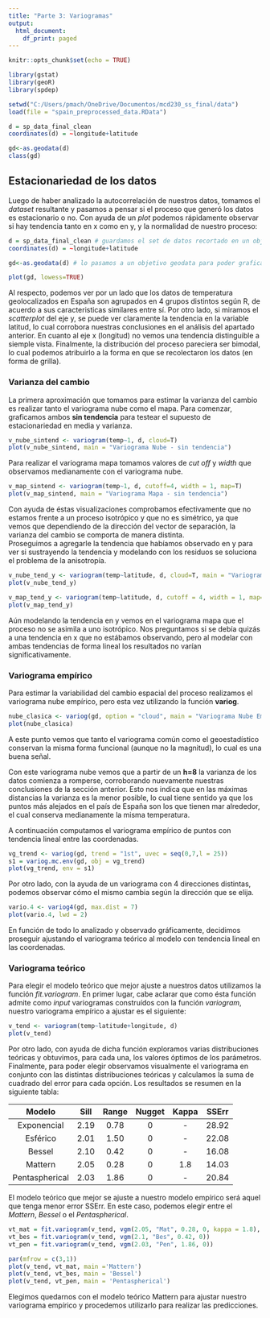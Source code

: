```yaml
---
title: "Parte 3: Variogramas"
output:
  html_document:
    df_print: paged
---
```


```r
knitr::opts_chunk$set(echo = TRUE)

library(gstat)
library(geoR)
library(spdep)

setwd("C:/Users/pmach/OneDrive/Documentos/mcd230_ss_final/data")
load(file = "spain_preprocessed_data.RData")

d = sp_data_final_clean
coordinates(d) = ~longitude+latitude

gd<-as.geodata(d)
class(gd)
```

## Estacionariedad de los datos

Luego de haber analizado la autocorrelación de nuestros datos, tomamos el *dataset* resultante y pasamos a pensar si el proceso que generó los datos es estacionario o no. Con ayuda de un *plot* podemos rápidamente observar si hay tendencia tanto en x como en y, y la normalidad de nuestro proceso:

```r
d = sp_data_final_clean # guardamos el set de datos recortado en un objeto
coordinates(d) = ~longitude+latitude

gd<-as.geodata(d) # lo pasamos a un objetivo geodata para poder graficarlo

plot(gd, lowess=TRUE)

```

Al respecto, podemos ver por un lado que los datos de temperatura geolocalizados en España son agrupados en 4 grupos distintos según R, de acuerdo a sus caracteristicas similares entre sí. Por otro lado, si miramos el *scatterplot* del eje y, se puede ver claramente la tendencia en la variable latitud, lo cual corrobora nuestras conclusiones en el análisis del apartado anterior. En cuanto al eje x (longitud) no vemos una tendencia distinguible a siemple vista. Finalmente, la distribución del proceso pareciera ser bimodal, lo cual podemos atribuirlo a la forma en que se recolectaron los datos (en forma de grilla).  

### Varianza del cambio

La primera aproximación que tomamos para estimar la varianza del cambio es realizar tanto el variograma nube como el mapa. Para comenzar, graficamos ambos **sin tendencia** para testear el supuesto de estacionariedad en media y varianza.

```r
v_nube_sintend <- variogram(temp~1, d, cloud=T)
plot(v_nube_sintend, main = "Variograma Nube - sin tendencia") 

```

Para realizar el variograma mapa tomamos valores de *cut off* y *width* que observamos medianamente con el variograma nube.

```r
v_map_sintend <- variogram(temp~1, d, cutoff=4, width = 1, map=T)
plot(v_map_sintend, main = "Variograma Mapa - sin tendencia")

```

Con ayuda de éstas visualizaciones comprobamos efectivamente que no estamos frente a un proceso isotrópico y que no es simétrico, ya que vemos que dependiendo de la dirección del vector de separación, la varianza del cambio se comporta de manera distinta.  
Proseguimos a agregarle la tendencia que habíamos observado en y para ver si sustrayendo la tendencia y modelando con los residuos se soluciona el problema de la anisotropía. 

```r
v_nube_tend_y <- variogram(temp~latitude, d, cloud=T, main = "Variograma Nube - tendencia en y")
plot(v_nube_tend_y)

```
```r
v_map_tend_y <- variogram(temp~latitude, d, cutoff = 4, width = 1, map=T, main = "Variograma Nube - tendencia en y")
plot(v_map_tend_y)

```

Aún modelando la tendencia en y vemos en el variograma mapa que el proceso no se asimila a uno isotrópico. Nos preguntamos si se debía quizás a una tendencia en x que no estábamos observando, pero al modelar con ambas tendencias de forma lineal los resultados no varían significativamente.

### Variograma empírico

Para estimar la variabilidad del cambio espacial del proceso realizamos el variograma nube empírico, pero esta vez utilizando la función **variog**.

```r
nube_clasica <- variog(gd, option = "cloud", main = "Variograma Nube Empírico")
plot(nube_clasica)

```

A este punto vemos que tanto el variograma común como el geoestadístico conservan la misma forma funcional (aunque no la magnitud), lo cual es una buena señal.

Con este variograma nube vemos que a partir de un **h=8** la varianza de los datos comienza a romperse, corroborando nuevamente nuestras conclusiones de la sección anterior. Esto nos indica que en las máximas distancias la varianza es la menor posible, lo cual tiene sentido ya que los puntos más alejados en el país de España son los que tienen mar alrededor, el cual conserva medianamente la misma temperatura. 

A continuación computamos el variograma empírico de puntos con tendencia lineal entre las coordenadas.

```r
vg_trend <- variog(gd, trend = "1st", uvec = seq(0,7,l = 25))
s1 = variog.mc.env(gd, obj = vg_trend)
plot(vg_trend, env = s1)

```

Por otro lado, con la ayuda de un variograma con 4 direcciones distintas, podemos observar cómo el mismo cambia según la dirección que se elija.

```r
vario.4 <- variog4(gd, max.dist = 7)
plot(vario.4, lwd = 2)

```

En función de todo lo analizado y observado gráficamente, decidimos proseguir ajustando el variograma teórico al modelo con tendencia lineal en las coordenadas. 

### Variograma teórico

Para elegir el modelo teórico que mejor ajuste a nuestros datos utilizamos la función *fit.variogram*. En primer lugar, cabe aclarar que como ésta función admite como *input* variogramas construídos con la función *variogram*, nuestro variograma empírico a ajustar es el siguiente:

```r
v_tend <- variogram(temp~latitude+longitude, d)
plot(v_tend)
```

Por otro lado, con ayuda de dicha función exploramos varias distribuciones teóricas y obtuvimos, para cada una, los valores óptimos de los parámetros. Finalmente, para poder elegir observamos visualmente el variograma en conjunto con las distintas distribuciones teóricas y calculamos la suma de cuadrado del error para cada opción. Los resultados se resumen en la siguiente tabla: 

| Modelo         | Sill  | Range | Nugget | Kappa | SSErr |
| :---:          | :---: | :---: | :---:  | :---: | :---: |
| Exponencial    | 2.19  | 0.78  | 0      | -     |28.92  |    
| Esférico       | 2.01  | 1.50  | 0      | -     |22.08  |
| Bessel         | 2.10  | 0.42  | 0      | -     |16.08  |
| Mattern        | 2.05  | 0.28  | 0      | 1.8   |14.03  |
| Pentaspherical | 2.03  | 1.86  | 0      | -     |20.84  |

El modelo teórico que mejor se ajuste a nuestro modelo empírico será aquel que tenga menor error SSErr. En este caso, podemos elegir entre el *Mattern*, *Bessel* o el *Pentaspherical*. 

```r
vt_mat = fit.variogram(v_tend, vgm(2.05, "Mat", 0.28, 0, kappa = 1.8), fit.kappa = T)
vt_bes = fit.variogram(v_tend, vgm(2.1, "Bes", 0.42, 0))
vt_pen = fit.variogram(v_tend, vgm(2.03, "Pen", 1.86, 0))

```


```r
par(mfrow = c(3,1))
plot(v_tend, vt_mat, main ='Mattern')
plot(v_tend, vt_bes, main = 'Bessel')
plot(v_tend, vt_pen, main = 'Pentaspherical')

```

Elegimos quedarnos con el modelo teórico Mattern para ajustar nuestro variograma empírico y procedemos utilizarlo para realizar las predicciones.



